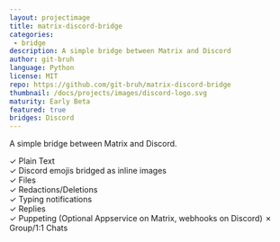 ```yaml
---
layout: projectimage
title: matrix-discord-bridge
categories:
 - bridge
description: A simple bridge between Matrix and Discord
author: git-bruh
language: Python
license: MIT
repo: https://github.com/git-bruh/matrix-discord-bridge
thumbnail: /docs/projects/images/discord-logo.svg
maturity: Early Beta
featured: true
bridges: Discord
---
```


A simple bridge between Matrix and Discord.

&#10003; Plain Text  
&#10003; Discord emojis bridged as inline images  
&#10003; Files  
&#10003; Redactions/Deletions  
&#10003; Typing notifications  
&#10003; Replies  
&#10003; Puppeting (Optional Appservice on Matrix, webhooks on Discord)
&#10007; Group/1:1 Chats  
